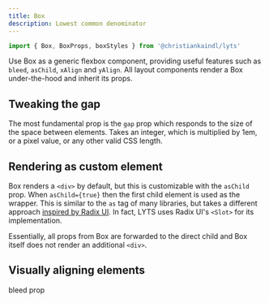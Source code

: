 ```yaml
---
title: Box
description: Lowest common denominator
---
```



```js
import { Box, BoxProps, boxStyles } from '@christiankaindl/lyts'
```

Use Box as a generic flexbox component, providing useful features such as `bleed`, `asChild`, `xAlign` and `yAlign`. All layout components render a Box under-the-hood and inherit its props.

## Tweaking the gap

The most fundamental prop is the `gap` prop which responds to the size of the space between elements. Takes an integer, which is multiplied by 1em, or a pixel value, or any other valid CSS length.

## Rendering as custom element

Box renders a `<div>` by default, but this is customizable with the `asChild` prop. When `asChild={true}` then the first child element is used as the wrapper. This is similar to the `as` tag of many libraries, but takes a different approach [inspired by Radix UI](https://www.radix-ui.com/docs/primitives/utilities/slot). In fact, LYTS uses Radix UI's `<Slot>` for its implementation.

Essentially, all props from Box are forwarded to the direct child and Box itself does not render an additional `<div>`.

## Visually aligning elements

bleed prop
